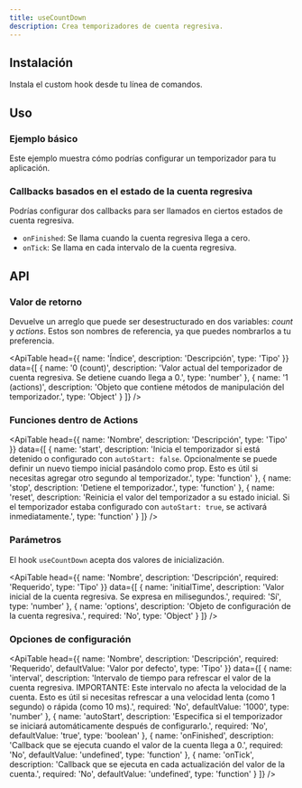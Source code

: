 ```yaml
---
title: useCountDown
description: Crea temporizadores de cuenta regresiva.
---
```


## Instalación

Instala el custom hook desde tu línea de comandos.

<Snippet pkg text='@raddix/use-count-down' />

## Uso

### Ejemplo básico

Este ejemplo muestra cómo podrías configurar un temporizador para tu aplicación.

<CodeBlock folder='use-count-down' file='example1.tsx' />

### Callbacks basados en el estado de la cuenta regresiva

Podrías configurar dos callbacks para ser llamados en ciertos estados de cuenta regresiva.

- `onFinished`: Se llama cuando la cuenta regresiva llega a cero.
- `onTick`: Se llama en cada intervalo de la cuenta regresiva.

<CodeBlock folder='use-count-down' file='example2.tsx' />

## API

### Valor de retorno

Devuelve un arreglo que puede ser desestructurado en dos variables: _count_ y _actions_. Estos son nombres de referencia, ya que puedes nombrarlos a tu preferencia.

<ApiTable
  head={{
    name: 'Índice',
    description: 'Descripción',
    type: 'Tipo'
  }}
  data={[
    {
      name: '0 (count)',
      description:
        'Valor actual del temporizador de cuenta regresiva. Se detiene cuando llega a 0.',
      type: 'number'
    },
    {
      name: '1 (actions)',
      description:
        'Objeto que contiene métodos de manipulación del temporizador.',
      type: 'Object'
    }
  ]}
/>

### Funciones dentro de Actions

<ApiTable
  head={{
    name: 'Nombre',
    description: 'Descripción',
    type: 'Tipo'
  }}
  data={[
    {
      name: 'start',
      description:
        'Inicia el temporizador si está detenido o configurado con `autoStart: false`. Opcionalmente se puede definir un nuevo tiempo inicial pasándolo como prop. Esto es útil si necesitas agregar otro segundo al temporizador.',
      type: 'function'
    },
    {
      name: 'stop',
      description: 'Detiene el temporizador.',
      type: 'function'
    },
    {
      name: 'reset',
      description:
        'Reinicia el valor del temporizador a su estado inicial. Si el temporizador estaba configurado con `autoStart: true`, se activará inmediatamente.',
      type: 'function'
    }
  ]}
/>

### Parámetros

El hook `useCountDown` acepta dos valores de inicialización.

<ApiTable
  head={{
    name: 'Nombre',
    description: 'Descripción',
    required: 'Requerido',
    type: 'Tipo'
  }}
  data={[
    {
      name: 'initialTime',
      description:
        'Valor inicial de la cuenta regresiva. Se expresa en milisegundos.',
      required: 'Sí',
      type: 'number'
    },
    {
      name: 'options',
      description: 'Objeto de configuración de la cuenta regresiva.',
      required: 'No',
      type: 'Object'
    }
  ]}
/>

### Opciones de configuración

<ApiTable
  head={{
    name: 'Nombre',
    description: 'Descripción',
    required: 'Requerido',
    defaultValue: 'Valor por defecto',
    type: 'Tipo'
  }}
  data={[
    {
      name: 'interval',
      description:
        'Intervalo de tiempo para refrescar el valor de la cuenta regresiva. IMPORTANTE: Este intervalo no afecta la velocidad de la cuenta. Esto es útil si necesitas refrescar a una velocidad lenta (como 1 segundo) o rápida (como 10 ms).',
      required: 'No',
      defaultValue: '1000',
      type: 'number'
    },
    {
      name: 'autoStart',
      description:
        'Especifica si el temporizador se iniciará automáticamente después de configurarlo.',
      required: 'No',
      defaultValue: 'true',
      type: 'boolean'
    },
    {
      name: 'onFinished',
      description:
        'Callback que se ejecuta cuando el valor de la cuenta llega a 0.',
      required: 'No',
      defaultValue: 'undefined',
      type: 'function'
    },
    {
      name: 'onTick',
      description:
        'Callback que se ejecuta en cada actualización del valor de la cuenta.',
      required: 'No',
      defaultValue: 'undefined',
      type: 'function'
    }
  ]}
/>
